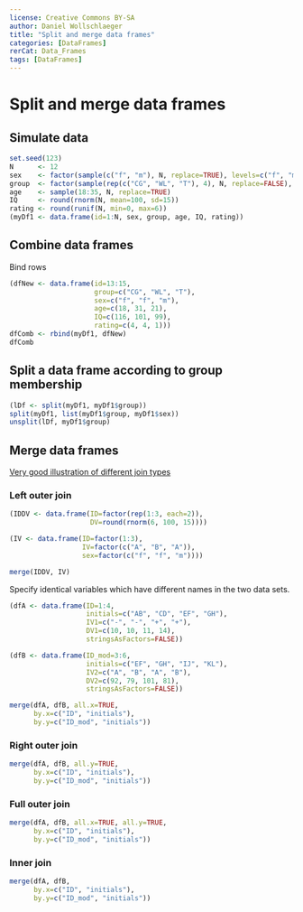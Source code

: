 ---
license: Creative Commons BY-SA
author: Daniel Wollschlaeger
title: "Split and merge data frames"
categories: [DataFrames]
rerCat: Data_Frames
tags: [DataFrames]
---

Split and merge data frames
=========================

Simulate data
-------------------------

```{r}
set.seed(123)
N      <- 12
sex    <- factor(sample(c("f", "m"), N, replace=TRUE), levels=c("f", "m"))
group  <- factor(sample(rep(c("CG", "WL", "T"), 4), N, replace=FALSE), levels=c("CG", "WL", "T"))
age    <- sample(18:35, N, replace=TRUE)
IQ     <- round(rnorm(N, mean=100, sd=15))
rating <- round(runif(N, min=0, max=6))
(myDf1 <- data.frame(id=1:N, sex, group, age, IQ, rating))
```

Combine data frames
-------------------------

Bind rows

```{r}
(dfNew <- data.frame(id=13:15,
                     group=c("CG", "WL", "T"),
                     sex=c("f", "f", "m"),
                     age=c(18, 31, 21),
                     IQ=c(116, 101, 99),
                     rating=c(4, 4, 1)))
dfComb <- rbind(myDf1, dfNew)
dfComb
```

Split a data frame according to group membership
-------------------------

```{r}
(lDf <- split(myDf1, myDf1$group))
split(myDf1, list(myDf1$group, myDf1$sex))
unsplit(lDf, myDf1$group)
```

Merge data frames
-------------------------

[Very good illustration of different join types](https://r4ds.had.co.nz/relational-data.html)

### Left outer join

```{r}
(IDDV <- data.frame(ID=factor(rep(1:3, each=2)),
                    DV=round(rnorm(6, 100, 15))))

(IV <- data.frame(ID=factor(1:3),
                  IV=factor(c("A", "B", "A")),
                  sex=factor(c("f", "f", "m"))))

merge(IDDV, IV)
```

Specify identical variables which have different names in the two data sets.

```{r}
(dfA <- data.frame(ID=1:4,
                   initials=c("AB", "CD", "EF", "GH"),
                   IV1=c("-", "-", "+", "+"),
                   DV1=c(10, 10, 11, 14),
                   stringsAsFactors=FALSE))

(dfB <- data.frame(ID_mod=3:6,
                   initials=c("EF", "GH", "IJ", "KL"),
                   IV2=c("A", "B", "A", "B"),
                   DV2=c(92, 79, 101, 81),
                   stringsAsFactors=FALSE))
```

```{r}
merge(dfA, dfB, all.x=TRUE,
      by.x=c("ID", "initials"),
      by.y=c("ID_mod", "initials"))
```

### Right outer join

```{r}
merge(dfA, dfB, all.y=TRUE,
      by.x=c("ID", "initials"),
      by.y=c("ID_mod", "initials"))
```

### Full outer join

```{r}
merge(dfA, dfB, all.x=TRUE, all.y=TRUE,
      by.x=c("ID", "initials"),
      by.y=c("ID_mod", "initials"))
```

### Inner join

```{r}
merge(dfA, dfB,
      by.x=c("ID", "initials"),
      by.y=c("ID_mod", "initials"))
```
